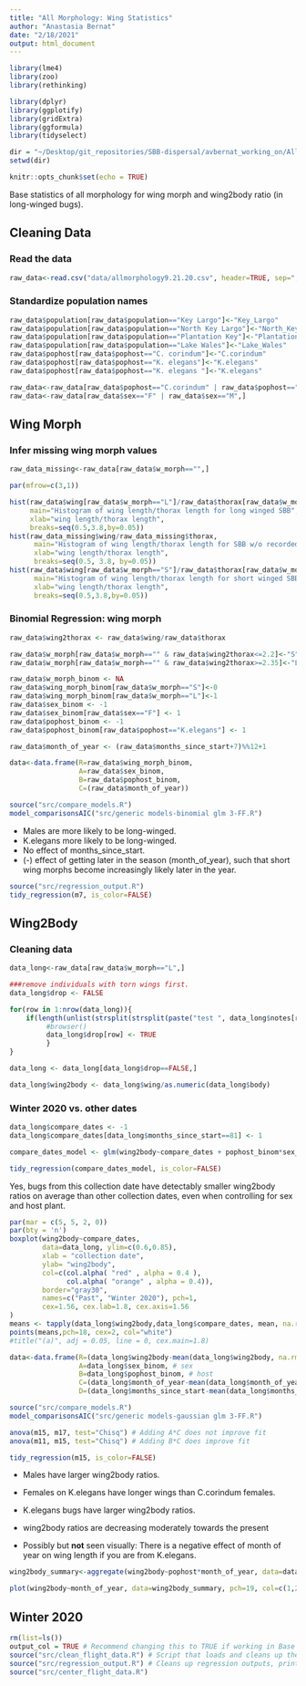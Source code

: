 ```yaml
---
title: "All Morphology: Wing Statistics"
author: "Anastasia Bernat"
date: "2/18/2021"
output: html_document
---
```


```r
library(lme4)
library(zoo)
library(rethinking)

library(dplyr)
library(ggplotify)
library(gridExtra)
library(ggformula)
library(tidyselect)

dir = "~/Desktop/git_repositories/SBB-dispersal/avbernat_working_on/All_Morphology/stats/"
setwd(dir)

knitr::opts_chunk$set(echo = TRUE)
```

Base statistics of all morphology for wing morph and wing2body ratio (in long-winged bugs).

## Cleaning Data

### Read the data

```r
raw_data<-read.csv("data/allmorphology9.21.20.csv", header=TRUE, sep=",", quote="", stringsAsFactors=FALSE)
```

### Standardize population names

```r
raw_data$population[raw_data$population=="Key Largo"]<-"Key_Largo"
raw_data$population[raw_data$population=="North Key Largo"]<-"North_Key_Largo"
raw_data$population[raw_data$population=="Plantation Key"]<-"Plantation_Key"
raw_data$population[raw_data$population=="Lake Wales"]<-"Lake_Wales"
raw_data$pophost[raw_data$pophost=="C. corindum"]<-"C.corindum"
raw_data$pophost[raw_data$pophost=="K. elegans"]<-"K.elegans"
raw_data$pophost[raw_data$pophost=="K. elegans "]<-"K.elegans"

raw_data<-raw_data[raw_data$pophost=="C.corindum" | raw_data$pophost=="K.elegans",]
raw_data<-raw_data[raw_data$sex=="F" | raw_data$sex=="M",]
```

## Wing Morph

### Infer missing wing morph values

```r
raw_data_missing<-raw_data[raw_data$w_morph=="",]
```

```r
par(mfrow=c(3,1))

hist(raw_data$wing[raw_data$w_morph=="L"]/raw_data$thorax[raw_data$w_morph=="L"],
     main="Histogram of wing length/thorax length for long winged SBB",
     xlab="wing length/thorax length",
     breaks=seq(0.5,3.8,by=0.05))
hist(raw_data_missing$wing/raw_data_missing$thorax, 
      main="Histogram of wing length/thorax length for SBB w/o recorded wing morph",
      xlab="wing length/thorax length",
      breaks=seq(0.5, 3.8, by=0.05))
hist(raw_data$wing[raw_data$w_morph=="S"]/raw_data$thorax[raw_data$w_morph=="S"],
      main="Histogram of wing length/thorax length for short winged SBB",
      xlab="wing length/thorax length",
      breaks=seq(0.5,3.8,by=0.05))
```

### Binomial Regression: wing morph

```r
raw_data$wing2thorax <- raw_data$wing/raw_data$thorax

raw_data$w_morph[raw_data$w_morph=="" & raw_data$wing2thorax<=2.2]<-"S"
raw_data$w_morph[raw_data$w_morph=="" & raw_data$wing2thorax>=2.35]<-"L"

raw_data$w_morph_binom <- NA
raw_data$wing_morph_binom[raw_data$w_morph=="S"]<-0
raw_data$wing_morph_binom[raw_data$w_morph=="L"]<-1
raw_data$sex_binom <- -1
raw_data$sex_binom[raw_data$sex=="F"] <- 1
raw_data$pophost_binom <- -1
raw_data$pophost_binom[raw_data$pophost=="K.elegans"] <- 1

raw_data$month_of_year <- (raw_data$months_since_start+7)%%12+1
```

```r
data<-data.frame(R=raw_data$wing_morph_binom, 
                 A=raw_data$sex_binom, 
                 B=raw_data$pophost_binom, 
                 C=(raw_data$month_of_year))

source("src/compare_models.R")
model_comparisonsAIC("src/generic models-binomial glm 3-FF.R")
```
* Males are more likely to be long-winged.
* K.elegans more likely to be long-winged.
* No effect of months_since_start.
* (-) effect of getting later in the season (month_of_year), such that short wing morphs become increasingly likely later in the year. 

```r
source("src/regression_output.R")
tidy_regression(m7, is_color=FALSE)
```
## Wing2Body

### Cleaning data

```r
data_long<-raw_data[raw_data$w_morph=="L",]

###remove individuals with torn wings first.
data_long$drop <- FALSE

for(row in 1:nrow(data_long)){
	if(length(unlist(strsplit(strsplit(paste("test ", data_long$notes[row], " test", sep=""), "torn")[[1]], "wing")))>2){
		 #browser()	
		 data_long$drop[row] <- TRUE
		 }
}

data_long <- data_long[data_long$drop==FALSE,]

data_long$wing2body <- data_long$wing/as.numeric(data_long$body)
```

### Winter 2020 vs. other dates 

```r
data_long$compare_dates <- -1
data_long$compare_dates[data_long$months_since_start==81] <- 1

compare_dates_model <- glm(wing2body~compare_dates + pophost_binom*sex_binom, data=data_long)

tidy_regression(compare_dates_model, is_color=FALSE)
```
Yes, bugs from this collection date have detectably smaller wing2body ratios on average than other collection dates, even when controlling for sex and host plant.

```r
par(mar = c(5, 5, 2, 0)) 
par(bty = 'n')
boxplot(wing2body~compare_dates,
        data=data_long, ylim=c(0.6,0.85),
        xlab = "collection date",
        ylab= "wing2body",
        col=c(col.alpha( "red" , alpha = 0.4 ), 
              col.alpha( "orange" , alpha = 0.4)),
        border="gray30",
        names=c("Past", "Winter 2020"), pch=1,
        cex=1.56, cex.lab=1.8, cex.axis=1.56
)
means <- tapply(data_long$wing2body,data_long$compare_dates, mean, na.rm=TRUE)
points(means,pch=18, cex=2, col="white")
#title("(a)", adj = 0.05, line = 0, cex.main=1.8)
```

```r
data<-data.frame(R=(data_long$wing2body-mean(data_long$wing2body, na.rm=TRUE)), # centered
                 A=data_long$sex_binom, # sex
                 B=data_long$pophost_binom, # host
                 C=(data_long$month_of_year-mean(data_long$month_of_year, na.rm=TRUE)), 
                 D=(data_long$months_since_start-mean(data_long$months_since_start, na.rm=TRUE))) 

source("src/compare_models.R")
model_comparisonsAIC("src/generic models-gaussian glm 3-FF.R")
```
```r
anova(m15, m17, test="Chisq") # Adding A*C does not improve fit
anova(m11, m15, test="Chisq") # Adding B*C does improve fit
```
```r
tidy_regression(m15, is_color=FALSE)
```

* Males have larger wing2body ratios.
* Females on K.elegans have longer wings than C.corindum females.
* K.elegans bugs have larger wing2body ratios.
* wing2body ratios are decreasing moderately towards the present 

* Possibly but **not** seen visually: There is a negative effect of month of year on wing length if you are from K.elegans.

```r
wing2body_summary<-aggregate(wing2body~pophost*month_of_year, data=data_long, FUN=mean)

plot(wing2body~month_of_year, data=wing2body_summary, pch=19, col=c(1,2)[as.factor(pophost)])
```

## Winter 2020

```r
rm(list=ls())
output_col = TRUE # Recommend changing this to TRUE if working in Base R or RStudio, and FALSE if generating an html
source("src/clean_flight_data.R") # Script that loads and cleans up the data
source("src/regression_output.R") # Cleans up regression outputs, prints in color or black & white
source("src/center_flight_data.R")
```


